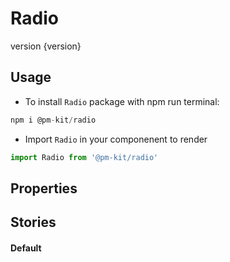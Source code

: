 
<Meta title="Design System|Radio" componenent={Radio} />

# Radio
<Subtitle>
version {version}
</Subtitle>

## Usage
* To install `Radio` package with npm run terminal:

```jsx
npm i @pm-kit/radio

```
* Import `Radio` in your componenent to render

```jsx
import Radio from '@pm-kit/radio'

```

## Properties 

<Props of={Radio} />

## Stories

#### Default
<Preview>
<Story name="Default">
    <Default />
</Story>
</Preview>
